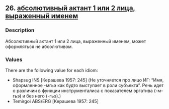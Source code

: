 ## 26. <a href =  'https://agricolamz.github.io/The_Circassian_Isoglosses_Database/26.html'>абсолютивный актант 1 или 2 лица, выраженный именем</a>
### Description

Абсолютивный актант 1 или 2 лица, выраженный именем, может оформляться не абсолютивом.

### Values
There are the following value for each idiom:

* Shapsug  INS [Керашева 1957: 245] (Не уточняется про лицо ИГ: "Имя, оформленное -мгьэ как будто выступает в роли субъекта". Речь идет о различии в функции инструменталиса с показателем эргатива (-м-гьэ) и без него (-гьэ).)
* Temirgoi  ABS/ERG [Керашева 1957: 245] 

